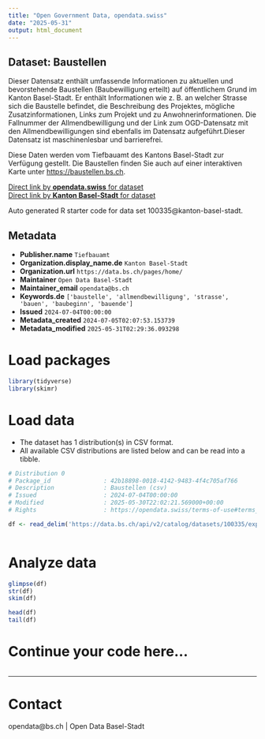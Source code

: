 ```yaml
---
title: "Open Government Data, opendata.swiss"
date: "2025-05-31"
output: html_document
---
```


## Dataset: Baustellen

Dieser Datensatz enthält umfassende Informationen zu aktuellen und bevorstehende Baustellen (Baubewilligung erteilt) auf öffentlichem Grund im Kanton Basel-Stadt. Er enthält Informationen wie z. B. an welcher Strasse sich die Baustelle befindet, die Beschreibung des Projektes, mögliche Zusatzinformationen, Links zum Projekt und zu Anwohnerinformationen. Die Fallnummer der Allmendbewilligung und der Link zum OGD-Datensatz mit den Allmendbewilligungen sind ebenfalls im Datensatz aufgeführt.Dieser Datensatz ist maschinenlesbar und barrierefrei. 

Diese Daten werden vom Tiefbauamt des Kantons Basel-Stadt zur Verfügung gestellt. Die Baustellen finden Sie auch auf einer interaktiven Karte unter [https://baustellen.bs.ch](https://baustellen.bs.ch). 

[Direct link by **opendata.swiss** for dataset](https://opendata.swiss/de/dataset/baustellen1)<br>
[Direct link by **Kanton Basel-Stadt** for dataset](https://data.bs.ch/explore/dataset/100335/)

Auto generated R starter code for data set 100335@kanton-basel-stadt.

## Metadata

- **Publisher.name** `Tiefbauamt`
- **Organization.display_name.de** `Kanton Basel-Stadt`
- **Organization.url** `https://data.bs.ch/pages/home/`
- **Maintainer** `Open Data Basel-Stadt`
- **Maintainer_email** `opendata@bs.ch`
- **Keywords.de** `['baustelle', 'allmendbewilligung', 'strasse', 'bauen', 'baubeginn', 'bauende']`
- **Issued** `2024-07-04T00:00:00`
- **Metadata_created** `2024-07-05T02:07:53.153739`
- **Metadata_modified** `2025-05-31T02:29:36.093298`


# Load packages

```r

library(tidyverse)
library(skimr)

```

# Load data

-   The dataset has 1 distribution(s) in CSV format.
-   All available CSV distributions are listed below and can be read into a tibble.

```r

# Distribution 0
# Package_id               : 42b18898-0018-4142-9483-4f4c705af766
# Description              : Baustellen (csv)
# Issued                   : 2024-07-04T00:00:00
# Modified                 : 2025-05-30T22:02:21.569000+00:00
# Rights                   : https://opendata.swiss/terms-of-use#terms_by

df <- read_delim('https://data.bs.ch/api/v2/catalog/datasets/100335/exports/csv?use_labels=true')



```

# Analyze data

```r

glimpse(df)
str(df)
skim(df)

head(df)
tail(df)

```

# Continue your code here...

```r

```

------------------------------------------------------------------------

# Contact

opendata@bs.ch | Open Data Basel-Stadt

